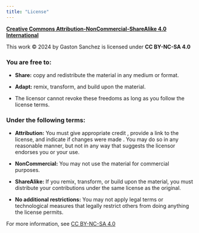 ```yaml
---
title: "License"
---
```



<a href="https://creativecommons.org/licenses/by-nc-sa/4.0/?ref=chooser-v1" target="blank_"><strong>Creative Commons Attribution-NonCommercial-ShareAlike 4.0 International</strong></a>

This work © 2024 by Gaston Sanchez is licensed under __CC BY-NC-SA 4.0__


### You are free to:

- __Share:__ copy and redistribute the material in any medium or format.

- __Adapt:__ remix, transform, and build upon the material.

- The licensor cannot revoke these freedoms as long as you follow the license terms.


### Under the following terms:

- __Attribution:__ You must give appropriate credit , provide a link to the license, and indicate if changes were made . You may do so in any reasonable manner, but not in any way that suggests the licensor endorses you or your use.

- __NonCommercial:__ You may not use the material for commercial purposes.

- __ShareAlike:__ If you remix, transform, or build upon the material, you must distribute your contributions under the same license as the original.

- __No additional restrictions:__ You may not apply legal terms or technological measures that legally restrict others from doing anything the license permits.


For more information, see <a href="https://creativecommons.org/licenses/by-nc-sa/4.0/?ref=chooser-v1" target="blank_">CC BY-NC-SA 4.0</a>

